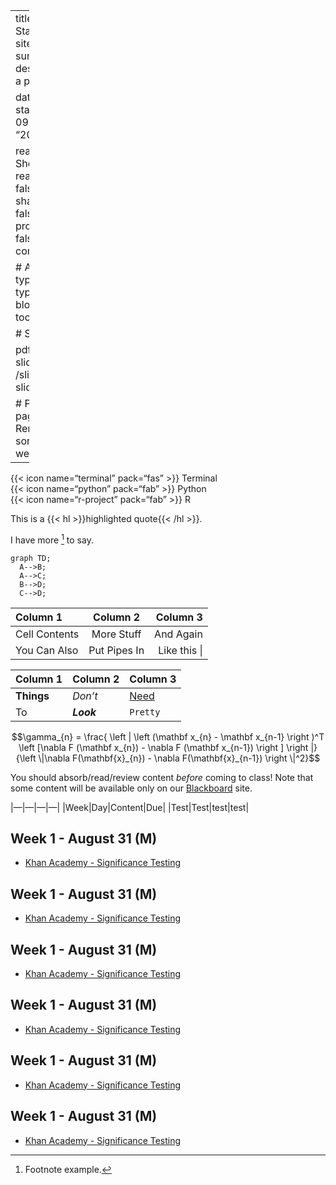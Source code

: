 

---
title: Week 2 - Statistics Review
sitetitle: Week 2
summary: Here we describe how to add a page to your site.

date: "2020-08-19"
start_date: "2020-09-07"
end_date: "2020-09-11"

reading_time: false  # Show estimated reading time?
share: false  # Show social sharing links?
profile: false  # Show author profile?
comments: false  # Show comments?
  
  # Academic page type (do not modify).
type: docs
output:
  blogdown::html_page:
    toc: true

# Slides

pdf: /slides/ch03-slides.pdf
thumb: /slides/ch03-slides.png

# Position of this page in the menu. Remove this option to sort alphabetically.
weight: 2
---

{{< icon name="terminal" pack="fas" >}} Terminal  
{{< icon name="python" pack="fab" >}} Python  
{{< icon name="r-project" pack="fab" >}} R

This is a {{< hl >}}highlighted quote{{< /hl >}}.

I have more [^1] to say.

[^1]: Footnote example.


```mermaid
graph TD;
  A-->B;
  A-->C;
  B-->D;
  C-->D;
```


| Column 1       | Column 2     | Column 3     |
| :------------- | :----------: | -----------: |
|  Cell Contents | More Stuff   | And Again    |
| You Can Also   | Put Pipes In | Like this \| |



Column 1 | Column 2 | Column 3
--- | --- | ---
**Things** | _Don't_ | [Need](http://makeuseof.com)
To | *__Look__* | `Pretty`

$$\gamma_{n} = \frac{ 
\left | \left (\mathbf x_{n} - \mathbf x_{n-1} \right )^T 
\left [\nabla F (\mathbf x_{n}) - \nabla F (\mathbf x_{n-1}) \right ] \right |}
{\left \|\nabla F(\mathbf{x}_{n}) - \nabla F(\mathbf{x}_{n-1}) \right \|^2}$$

You should absorb/read/review content _before_ coming to class! Note that some content will be available only on our [Blackboard](http://bb.uvm.edu) site. 


|---|---|---|---|
|Week|Day|Content|Due|
|Test|Test|test|test|

## Week 1 - August 31 (M)

- [Khan Academy - Significance Testing](https://www.khanacademy.org/math/ap-statistics/tests-significance-ap)


## Week 1 - August 31 (M)

- [Khan Academy - Significance Testing](https://www.khanacademy.org/math/ap-statistics/tests-significance-ap)

## Week 1 - August 31 (M)

- [Khan Academy - Significance Testing](https://www.khanacademy.org/math/ap-statistics/tests-significance-ap)

## Week 1 - August 31 (M)

- [Khan Academy - Significance Testing](https://www.khanacademy.org/math/ap-statistics/tests-significance-ap)

## Week 1 - August 31 (M)

- [Khan Academy - Significance Testing](https://www.khanacademy.org/math/ap-statistics/tests-significance-ap)

## Week 1 - August 31 (M)

- [Khan Academy - Significance Testing](https://www.khanacademy.org/math/ap-statistics/tests-significance-ap)

